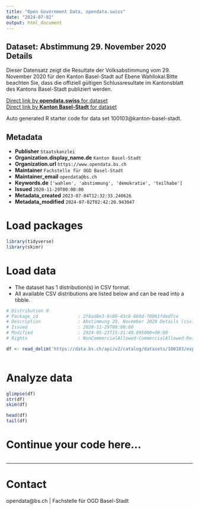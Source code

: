 ```yaml
---
title: "Open Government Data, opendata.swiss"
date: "2024-07-02"
output: html_document
---
```


## Dataset: Abstimmung 29. November 2020 Details

Dieser Datensatz zeigt die Resultate der Volksabstimmung vom 29. November 2020 für den Kanton Basel-Stadt auf Ebene Wahllokal.Bitte beachten Sie, dass die offiziell gültigen Schlussresultate im Kantonsblatt des Kantons Basel-Stadt publiziert werden. 

[Direct link by **opendata.swiss** for dataset](https://opendata.swiss/de/dataset/abstimmung-29-november-2020-details)<br>
[Direct link by **Kanton Basel-Stadt** for dataset](https://data.bs.ch/explore/dataset/100103/)

Auto generated R starter code for data set 100103@kanton-basel-stadt.

## Metadata

- **Publisher** `Staatskanzlei`
- **Organization.display_name.de** `Kanton Basel-Stadt`
- **Organization.url** `https://www.opendata.bs.ch`
- **Maintainer** `Fachstelle für OGD Basel-Stadt`
- **Maintainer_email** `opendata@bs.ch`
- **Keywords.de** `['wahlen', 'abstimmung', 'demokratie', 'teilhabe']`
- **Issued** `2020-11-29T00:00:00`
- **Metadata_created** `2023-07-04T12:32:33.240626`
- **Metadata_modified** `2024-07-02T02:42:20.943047`


# Load packages

```r

library(tidyverse)
library(skimr)

```

# Load data

-   The dataset has 1 distribution(s) in CSV format.
-   All available CSV distributions are listed below and can be read into a tibble.

```r

# Distribution 0
# Package_id               : 2f8ad8e3-6c89-43c8-860d-f0061fded7ce
# Description              : Abstimmung 29. November 2020 Details (csv)
# Issued                   : 2020-11-29T00:00:00
# Modified                 : 2024-05-23T15:31:40.895000+00:00
# Rights                   : NonCommercialAllowed-CommercialAllowed-ReferenceRequired

df <- read_delim('https://data.bs.ch/api/v2/catalog/datasets/100103/exports/csv')



```

# Analyze data

```r

glimpse(df)
str(df)
skim(df)

head(df)
tail(df)

```

# Continue your code here...

```r

```

------------------------------------------------------------------------

# Contact

opendata@bs.ch | Fachstelle für OGD Basel-Stadt

